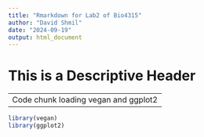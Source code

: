```yaml
---
title: "Rmarkdown for Lab2 of Bio4315"
author: "David Shmil"
date: "2024-09-19"
output: html_document
---
```


# This is a Descriptive Header

---
Code chunk loading vegan and ggplot2
---
```r
library(vegan)
library(ggplot2)

```